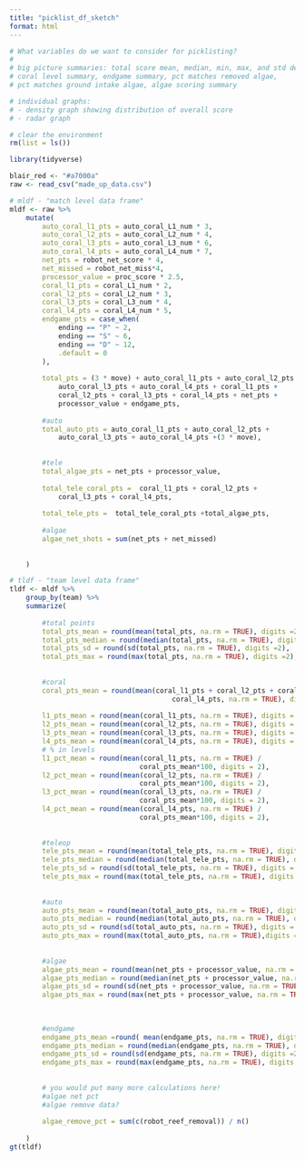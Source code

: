 ```yaml
---
title: "picklist_df_sketch"
format: html
---
```


```r
# What variables do we want to consider for picklisting? 
# 
# big picture summaries: total score mean, median, min, max, and std dev
# coral level summary, endgame summary, pct matches removed algae, 
# pct matches ground intake algae, algae scoring summary

# individual graphs: 
# - density graph showing distribution of overall score
# - radar graph
```

```r
# clear the environment
rm(list = ls())

library(tidyverse)

blair_red <- "#a7000a"
raw <- read_csv("made_up_data.csv")

# mldf - "match level data frame"
mldf <- raw %>%
    mutate(
        auto_coral_l1_pts = auto_coral_L1_num * 3, 
        auto_coral_l2_pts = auto_coral_L2_num * 4, 
        auto_coral_l3_pts = auto_coral_L3_num * 6, 
        auto_coral_l4_pts = auto_coral_L4_num * 7, 
        net_pts = robot_net_score * 4, 
        net_missed = robot_net_miss*4,
        processor_value = proc_score * 2.5, 
        coral_l1_pts = coral_L1_num * 2, 
        coral_l2_pts = coral_L2_num * 3, 
        coral_l3_pts = coral_L3_num * 4, 
        coral_l4_pts = coral_L4_num * 5, 
        endgame_pts = case_when(
            ending == "P" ~ 2, 
            ending == "S" ~ 6, 
            ending == "D" ~ 12, 
            .default = 0
        ),
        
        total_pts = (3 * move) + auto_coral_l1_pts + auto_coral_l2_pts + 
            auto_coral_l3_pts + auto_coral_l4_pts + coral_l1_pts + 
            coral_l2_pts + coral_l3_pts + coral_l4_pts + net_pts + 
            processor_value + endgame_pts,
        
        #auto
        total_auto_pts = auto_coral_l1_pts + auto_coral_l2_pts + 
            auto_coral_l3_pts + auto_coral_l4_pts +(3 * move),
        
        
        #tele
        total_algae_pts = net_pts + processor_value,
        
        total_tele_coral_pts =  coral_l1_pts + coral_l2_pts + 
            coral_l3_pts + coral_l4_pts,
        
        total_tele_pts =  total_tele_coral_pts +total_algae_pts,
        
        #algae
        algae_net_shots = sum(net_pts + net_missed)
        
        
    )

# tldf - "team level data frame"
tldf <- mldf %>%
    group_by(team) %>%
    summarize(
        
        #total points
        total_pts_mean = round(mean(total_pts, na.rm = TRUE), digits =2), 
        total_pts_median = round(median(total_pts, na.rm = TRUE), digits =2),
        total_pts_sd = round(sd(total_pts, na.rm = TRUE), digits =2), 
        total_pts_max = round(max(total_pts, na.rm = TRUE), digits =2),
        
        
        #coral
        coral_pts_mean = round(mean(coral_l1_pts + coral_l2_pts + coral_l3_pts + 
                                        coral_l4_pts, na.rm = TRUE), digits =2), 
        
        l1_pts_mean = round(mean(coral_l1_pts, na.rm = TRUE), digits = 2), 
        l2_pts_mean = round(mean(coral_l2_pts, na.rm = TRUE), digits = 2), 
        l3_pts_mean = round(mean(coral_l3_pts, na.rm = TRUE), digits = 2), 
        l4_pts_mean = round(mean(coral_l4_pts, na.rm = TRUE), digits = 2), 
        # % in levels
        l1_pct_mean = round(mean(coral_l1_pts, na.rm = TRUE) / 
                                coral_pts_mean*100, digits = 2), 
        l2_pct_mean = round(mean(coral_l2_pts, na.rm = TRUE) / 
                                coral_pts_mean*100, digits = 2), 
        l3_pct_mean = round(mean(coral_l3_pts, na.rm = TRUE) / 
                                coral_pts_mean*100, digits = 2), 
        l4_pct_mean = round(mean(coral_l4_pts, na.rm = TRUE) / 
                                coral_pts_mean*100, digits = 2), 
        
        
        #teleop
        tele_pts_mean = round(mean(total_tele_pts, na.rm = TRUE), digits =2), 
        tele_pts_median = round(median(total_tele_pts, na.rm = TRUE), digits =2), 
        tele_pts_sd = round(sd(total_tele_pts, na.rm = TRUE), digits = 2), 
        tele_pts_max = round(max(total_tele_pts, na.rm = TRUE), digits = 2), 
        
        
        #auto
        auto_pts_mean = round(mean(total_auto_pts, na.rm = TRUE), digits =2 ), 
        auto_pts_median = round(median(total_auto_pts, na.rm = TRUE), digits = 2), 
        auto_pts_sd = round(sd(total_auto_pts, na.rm = TRUE), digits = 2),
        auto_pts_max = round(max(total_auto_pts, na.rm = TRUE),digits =2),  
        
        
        #algae
        algae_pts_mean = round(mean(net_pts + processor_value, na.rm = TRUE), digits=2),
        algae_pts_median = round(median(net_pts + processor_value, na.rm = TRUE), digits = 2),
        algae_pts_sd = round(sd(net_pts + processor_value, na.rm = TRUE), digits =2),
        algae_pts_max = round(max(net_pts + processor_value, na.rm = TRUE), digits =2), 
        
        
        
        #endgame
        endgame_pts_mean =round( mean(endgame_pts, na.rm = TRUE), digits =2),
        endgame_pts_median = round(median(endgame_pts, na.rm = TRUE), digits =2), 
        endgame_pts_sd = round(sd(endgame_pts, na.rm = TRUE), digits =2),
        endgame_pts_max = round(max(endgame_pts, na.rm = TRUE), digits =2),
        
        
        # you would put many more calculations here!
        #algae net pct
        #algae remove data?
        
        algae_remove_pct = sum(c(robot_reef_removal)) / n()
        
    )
gt(tldf)

```
